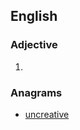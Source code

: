 ==English==

===Adjective===
{{en-adj|pos=[[un]]-[[reactive]]}}

# {{alternative spelling of|unreactive}}

===Anagrams===
* [[uncreative#English|uncreative]]